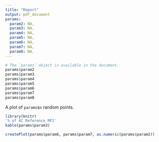 ```yaml
---
title: "Report"
output: pdf_document
params:
  param2: NA,
  param3: NA,
  param4: NA,
  param5: NA,
  param6: NA,
  param7: NA,
  param8: NA,
---
```


```r

# The `params` object is available in the document.
params$param2
params$param3
params$param4
params$param5
params$param6
params$param7
params$param8
```

A plot of `params$n` random points.

```r

library(knitr)
'% of 4C Reference MFI'
kable(params$param3)

createPlot(params$param6, params$param7, as.numeric(params$param2))

```
